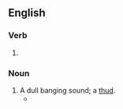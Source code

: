 ==English==

===Verb===
{{head|en|present participle}}

# {{present participle of|thud|lang=en|nocat=1}}

===Noun===
{{en-noun}}

# A dull banging sound; a [[thud]].
#* {{quote-text|lang=en|year=2003|author=Brad Steiger|title=Real Ghosts, Restless Spirits, and Haunted Places|page=30|passage=We explored the basement, wherein she had so often heard heavy footsteps, '''thuddings''', and scrapings.}}